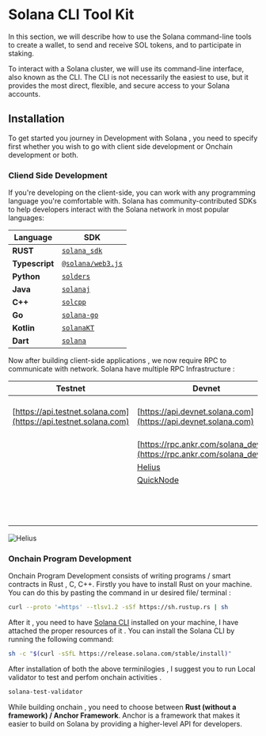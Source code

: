 # Solana CLI Tool Kit

In this section, we will describe how to use the Solana command-line tools to create a wallet, to send and receive SOL tokens, and to participate in staking.

To interact with a Solana cluster, we will use its command-line interface, also known as the CLI. The CLI is not necessarily the easiest to use, but it provides the most direct, flexible, and secure access to your Solana accounts.

## Installation

To get started you journey in Development with Solana , you need to specify first whether you wish to go with client side development or Onchain development or both.

### **Cliend Side Development**

If you're developing on the client-side, you can work with any programming language you're comfortable with. Solana has community-contributed SDKs to help developers interact with the Solana network in most popular languages:

| Language       | SDK                                                                 |
| -------------- | ------------------------------------------------------------------- |
| **RUST**       | [`solana_sdk`](https://docs.rs/solana-sdk/latest/solana_sdk/)       |
| **Typescript** | [`@solana/web3.js`](https://solana-labs.github.io/solana-web3.js/)  |
| **Python**     | [`solders`](https://pypi.org/project/solders/)                      |
| **Java**       | [`solanaj`](https://github.com/skynetcapital/solanaj)               |
| **C++**        | [`solcpp`](https://github.com/aaomidi/solcpp)                       |
| **Go**         | [`solana-go`](https://pkg.go.dev/github.com/gagliardetto/solana-go) |
| **Kotlin**     | [`solanaKT`](https://github.com/rock3r/solana-kt)                   |
| **Dart**       | [`solana`](https://pub.dev/packages/solana)                         |

Now after building client-side applications , we now require RPC to communicate with network. Solana have multiple
RPC Infrastructure :

| **Testnet**                                                      | **Devnet**                                                               | **Mainnet-beta**                                                           |
| ---------------------------------------------------------------- | ------------------------------------------------------------------------ | -------------------------------------------------------------------------- |
| [https://api.testnet.solana.com](https://api.testnet.solana.com) | [https://api.devnet.solana.com](https://api.devnet.solana.com)           | [https://api.mainnet-beta.solana.com](https://api.mainnet-beta.solana.com) |
|                                                                  | [https://rpc.ankr.com/solana_devnet](https://rpc.ankr.com/solana_devnet) | [https://rpc.ankr.com/solana](https://rpc.ankr.com/solana)                 |
|                                                                  | [Helius](https://www.helius.dev)                                         | [Syndica](https://www.syndica.io)                                          |
|                                                                  | [QuickNode](https://www.quicknode.com)                                   | [Blockdaemon](https://blockdaemon.com)                                     |
|                                                                  |                                                                          | [GetBlock](https://getblock.io)                                            |
|                                                                  |                                                                          | [Helius](https://www.helius.dev)                                           |
|                                                                  |                                                                          | [QuickNode](https://www.quicknode.com)                                     |

![Helius](public/images/Helius.jpeg)

### **Onchain Program Development**

Onchain Program Development consists of writing programs / smart contracts in Rust , C, C++. Firstly you have to install Rust on your machine. You can do this by pasting the command in ur desired file/ terminal :

```sh
curl --proto '=https' --tlsv1.2 -sSf https://sh.rustup.rs | sh
```

After it , you need to have [Solana CLI](https://solana.com/developers/guides/getstarted/setup-local-development) installed on your machine, I have attached the proper resources of it . You can install the Solana CLI by running the following command:

```sh
sh -c "$(curl -sSfL https://release.solana.com/stable/install)"
```

After installation of both the above terminilogies , I suggest you to run Local validator to test and perfom onchain activities .

```sh
solana-test-validator
```

While building onchain , you need to choose between **Rust (without a framework) / Anchor Framework**. Anchor is a framework that makes it easier to build on Solana by providing a higher-level API for developers.
